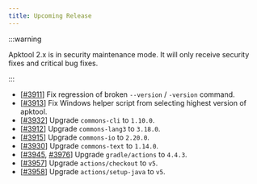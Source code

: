 ```yaml
---
title: Upcoming Release
---
```


:::warning

Apktool 2.x is in security maintenance mode. It will only receive security fixes and critical bug fixes.

:::

- [[#3911](https://github.com/iBotPeaches/Apktool/pull/3911)] Fix regression of broken `--version` / `-version` command.
- [[#3913](https://github.com/iBotPeaches/Apktool/pull/3913)] Fix Windows helper script from selecting highest version of apktool.
- [[#3932](https://github.com/iBotPeaches/Apktool/pull/3932)] Upgrade `commons-cli` to `1.10.0`.
- [[#3912](https://github.com/iBotPeaches/Apktool/pull/3912)] Upgrade `commons-lang3` to `3.18.0`.
- [[#3915](https://github.com/iBotPeaches/Apktool/pull/3915)] Upgrade `commons-io` to `2.20.0`.
- [[#3930](https://github.com/iBotPeaches/Apktool/pull/3930)] Upgrade `commons-text` to `1.14.0`.
- [[#3945](https://github.com/iBotPeaches/Apktool/pull/3945), [#3976](https://github.com/iBotPeaches/Apktool/pull/3976)] Upgrade `gradle/actions` to `4.4.3`.
- [[#3957](https://github.com/iBotPeaches/Apktool/pull/3957)] Upgrade `actions/checkout` to `v5`.
- [[#3958](https://github.com/iBotPeaches/Apktool/pull/3958)] Upgrade `actions/setup-java` to `v5`.
